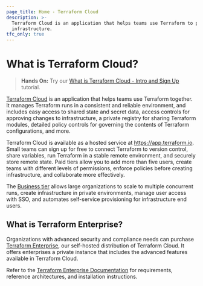 ```yaml
---
page_title: Home - Terraform Cloud
description: >-
  Terraform Cloud is an application that helps teams use Terraform to provision
  infrastructure.
tfc_only: true
---
```


# What is Terraform Cloud?

> **Hands On:** Try our [What is Terraform Cloud - Intro and Sign Up](https://learn.hashicorp.com/tutorials/terraform/cloud-sign-up?in=terraform/cloud-get-started) tutorial.

[Terraform Cloud](/cloud) is an application that helps teams use Terraform together. It manages Terraform runs in a consistent and reliable environment, and includes easy access to shared state and secret data, access controls for approving changes to infrastructure, a private registry for sharing Terraform modules, detailed policy controls for governing the contents of Terraform configurations, and more.

Terraform Cloud is available as a hosted service at <https://app.terraform.io>. Small teams can sign up for free to connect Terraform to version control, share variables, run Terraform in a stable remote environment, and securely store remote state. Paid tiers allow you to add more than five users, create teams with different levels of permissions, enforce policies before creating infrastructure, and collaborate more effectively.

The [Business tier](https://cloud.hashicorp.com/products/terraform/business) allows large organizations to scale to multiple concurrent runs, create infrastructure in private environments, manage user access with SSO, and automates self-service provisioning for infrastructure end users.

## What is Terraform Enterprise?

Organizations with advanced security and compliance needs can purchase [Terraform Enterprise](/enterprise), our self-hosted distribution of Terraform Cloud. It offers enterprises a private instance that includes the advanced features available in Terraform Cloud.

Refer to the [Terraform Enterprise Documentation](/enterprise) for requirements, reference architectures, and installation instructions.

